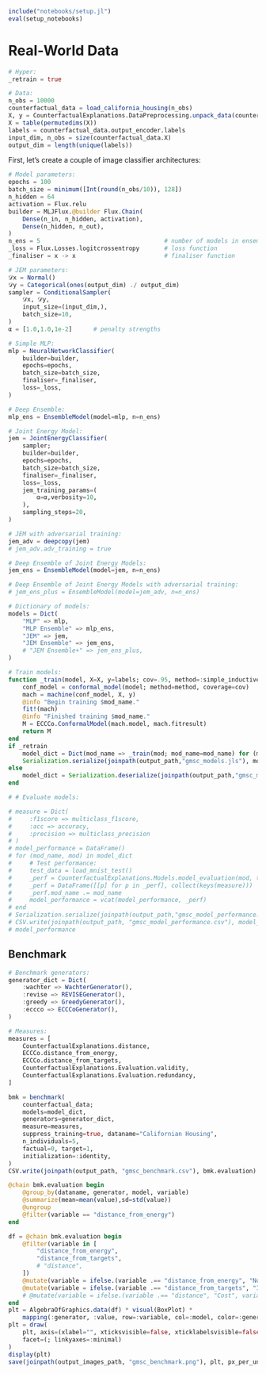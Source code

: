 ```julia
include("notebooks/setup.jl")
eval(setup_notebooks)
```

# Real-World Data

```julia
# Hyper:
_retrain = true

# Data:
n_obs = 10000
counterfactual_data = load_california_housing(n_obs)
X, y = CounterfactualExplanations.DataPreprocessing.unpack_data(counterfactual_data)
X = table(permutedims(X))
labels = counterfactual_data.output_encoder.labels
input_dim, n_obs = size(counterfactual_data.X)
output_dim = length(unique(labels))
```

First, let's create a couple of image classifier architectures:

```julia
# Model parameters:
epochs = 100
batch_size = minimum([Int(round(n_obs/10)), 128])
n_hidden = 64
activation = Flux.relu
builder = MLJFlux.@builder Flux.Chain(
    Dense(n_in, n_hidden, activation),
    Dense(n_hidden, n_out),
)
n_ens = 5                                   # number of models in ensemble
_loss = Flux.Losses.logitcrossentropy       # loss function
_finaliser = x -> x                         # finaliser function
```

```julia
# JEM parameters:
𝒟x = Normal()
𝒟y = Categorical(ones(output_dim) ./ output_dim)
sampler = ConditionalSampler(
    𝒟x, 𝒟y, 
    input_size=(input_dim,), 
    batch_size=10,
)
α = [1.0,1.0,1e-2]      # penalty strengths
```

```julia
# Simple MLP:
mlp = NeuralNetworkClassifier(
    builder=builder, 
    epochs=epochs,
    batch_size=batch_size,
    finaliser=_finaliser,
    loss=_loss,
)

# Deep Ensemble:
mlp_ens = EnsembleModel(model=mlp, n=n_ens)

# Joint Energy Model:
jem = JointEnergyClassifier(
    sampler;
    builder=builder,
    epochs=epochs,
    batch_size=batch_size,
    finaliser=_finaliser,
    loss=_loss,
    jem_training_params=(
        α=α,verbosity=10,
    ),
    sampling_steps=20,
)

# JEM with adversarial training:
jem_adv = deepcopy(jem)
# jem_adv.adv_training = true

# Deep Ensemble of Joint Energy Models:
jem_ens = EnsembleModel(model=jem, n=n_ens)

# Deep Ensemble of Joint Energy Models with adversarial training:
# jem_ens_plus = EnsembleModel(model=jem_adv, n=n_ens)

# Dictionary of models:
models = Dict(
    "MLP" => mlp,
    "MLP Ensemble" => mlp_ens,
    "JEM" => jem,
    "JEM Ensemble" => jem_ens,
    # "JEM Ensemble+" => jem_ens_plus,
)
```


```julia
# Train models:
function _train(model, X=X, y=labels; cov=.95, method=:simple_inductive, mod_name="model")
    conf_model = conformal_model(model; method=method, coverage=cov)
    mach = machine(conf_model, X, y)
    @info "Begin training $mod_name."
    fit!(mach)
    @info "Finished training $mod_name."
    M = ECCCo.ConformalModel(mach.model, mach.fitresult)
    return M
end
if _retrain
    model_dict = Dict(mod_name => _train(mod; mod_name=mod_name) for (mod_name, mod) in models)
    Serialization.serialize(joinpath(output_path,"gmsc_models.jls"), model_dict)
else
    model_dict = Serialization.deserialize(joinpath(output_path,"gmsc_models.jls"))
end
```

```julia
# # Evaluate models:

# measure = Dict(
#     :f1score => multiclass_f1score, 
#     :acc => accuracy, 
#     :precision => multiclass_precision
# )
# model_performance = DataFrame()
# for (mod_name, mod) in model_dict
#     # Test performance:
#     test_data = load_mnist_test()
#     _perf = CounterfactualExplanations.Models.model_evaluation(mod, test_data, measure=collect(values(measure)))
#     _perf = DataFrame([[p] for p in _perf], collect(keys(measure)))
#     _perf.mod_name .= mod_name
#     model_performance = vcat(model_performance, _perf)
# end
# Serialization.serialize(joinpath(output_path,"gmsc_model_performance.jls"), model_performance)
# CSV.write(joinpath(output_path, "gmsc_model_performance.csv"), model_performance)
# model_performance
```

## Benchmark

```julia
# Benchmark generators:
generator_dict = Dict(
    :wachter => WachterGenerator(),
    :revise => REVISEGenerator(),
    :greedy => GreedyGenerator(),
    :eccco => ECCCoGenerator(),
)

# Measures:
measures = [
    CounterfactualExplanations.distance,
    ECCCo.distance_from_energy,
    ECCCo.distance_from_targets,
    CounterfactualExplanations.Evaluation.validity,
    CounterfactualExplanations.Evaluation.redundancy,
]

bmk = benchmark(
    counterfactual_data; 
    models=model_dict, 
    generators=generator_dict, 
    measure=measures,
    suppress_training=true, dataname="Californian Housing",
    n_individuals=5,
    factual=0, target=1,
    initialization=:identity,
)
CSV.write(joinpath(output_path, "gmsc_benchmark.csv"), bmk.evaluation)
```


```julia
@chain bmk.evaluation begin
    @group_by(dataname, generator, model, variable)
    @summarize(mean=mean(value),sd=std(value))
    @ungroup
    @filter(variable == "distance_from_energy")
end
```


```julia
df = @chain bmk.evaluation begin
    @filter(variable in [
        "distance_from_energy",
        "distance_from_targets",
        # "distance",
    ])
    @mutate(variable = ifelse.(variable .== "distance_from_energy", "Non-Conformity", variable))
    @mutate(variable = ifelse.(variable .== "distance_from_targets", "Implausibility", variable))
    # @mutate(variable = ifelse.(variable .== "distance", "Cost", variable))
end
plt = AlgebraOfGraphics.data(df) * visual(BoxPlot) * 
    mapping(:generator, :value, row=:variable, col=:model, color=:generator)
plt = draw(
    plt, axis=(xlabel="", xticksvisible=false, xticklabelsvisible=false, width=150, height=120), 
    facet=(; linkyaxes=:minimal)
)   
display(plt)
save(joinpath(output_images_path, "gmsc_benchmark.png"), plt, px_per_unit=5)
```